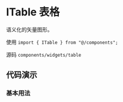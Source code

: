# ITable 表格

语义化的矢量图形。

使用 `import { ITable } from "@/components";`

源码 `components/widgets/table`

## 代码演示

### 基本用法

<code src='./demos/basic' />